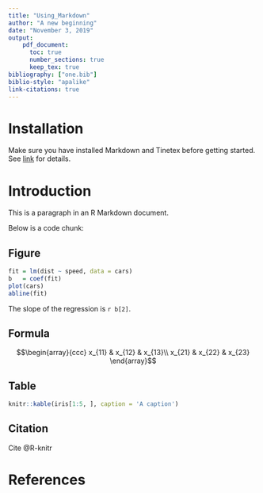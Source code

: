 ```yaml
---
title: "Using_Markdown"
author: "A new beginning"
date: "November 3, 2019"
output: 
    pdf_document:
      toc: true
      number_sections: true
      keep_tex: true
bibliography: ["one.bib"]
biblio-style: "apalike"
link-citations: true
---
```

# Installation 

Make sure you have installed Markdown and Tinetex before getting started. See [link](https://bookdown.org/yihui/rmarkdown/installation.html) for details.

# Introduction

This is a paragraph in an R Markdown document.

Below is a code chunk:


## Figure
```r
fit = lm(dist ~ speed, data = cars)
b   = coef(fit)
plot(cars)
abline(fit)
```


The slope of the regression is `r b[2]`.


## Formula
$$\begin{array}{ccc}
x_{11} & x_{12} & x_{13}\\
x_{21} & x_{22} & x_{23}
\end{array}$$


## Table
```r
knitr::kable(iris[1:5, ], caption = 'A caption')
```

## Citation
Cite @R-knitr


# References

